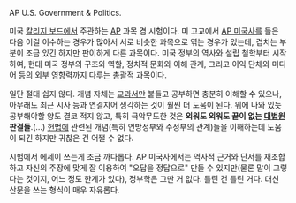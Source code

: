 AP U.S. Government & Politics.

미국 [[칼리지 보드]]에서 주관하는 [[AP]] 과목 겸 시험이다. 미 고교에서 [[AP 미국사]]를 들은 다음 이걸 이수하는 경우가 많아서 서로 비슷한 과목으로 엮는 경우가 있는데, 겹치는 부분이 조금 있긴 하지만 판이하게 다른 과목이다. 미국 정부의 역사와 설립 철학부터 시작하여, 현대 미국 정부의 구조와 역할, 정치적 문화와 이해 관계, 그리고 이익 단체와 미디어 등의 외부 영향력까지 다루는 총괄적 과목이다.

일단 절대 쉽지 않다. 개념 자체는 [[교과서]]만 붙들고 공부하면 충분히 이해할 수 있으나, 아무래도 최근 시사 등과 연결지어 생각하는 것이 훨씬 더 도움이 된다. 위에 나와 있듯 공부해야할 양도 결코 적지 않고, 특히 극악무도한 것은 '''외워도 외워도 끝이 없는 [[대법원]] 판결들'''.(...) [[헌법]]에 관련된 개념(특히 연방정부와 주정부의 관계)들을 이해하는데 도움이 되긴 하지만 귀찮은 건 어쩔 수 없다.

시험에서 에세이 쓰는게 조금 까다롭다. AP 미국사에서는 역사적 근거와 단서를 재조합하고 자신의 주장에 맞게 잘 이용하여 "오답을 정답으로" 만들 수 있지만(물론 말이 그렇다는 것이지, 어느 정도 한계가 있다), 정부학은 그딴 거 없다. 틀린 건 틀린 거다. 대신 산문을 쓰는 형식이 매우 자유롭다.
